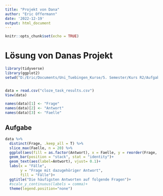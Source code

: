 ```yaml
---
title: "Projekt von Dana"
author: "Eric Offermann"
date: '2022-12-19'
output: html_document
---
```


```r
knitr::opts_chunk$set(echo = TRUE)
```

# Lösung von Danas Projekt


```r
library(tidyverse)
library(ggplot2)
setwd("D:/Eric/Documents/Uni_Tuebingen_Kurse/5. Semester/Kurs R2/Aufgabe_1/Advanced-data-processing-with-R/Projects/dana-jabari/")


data = read.csv("cloze_task_results.csv")
View(data)

names(data)[1] <- "Frage"
names(data)[2] <- "Antwort"
names(data)[3] <- "Faelle"


```

## Aufgabe

```r
data %>%
  distinct(Frage, .keep_all = T) %>%
  slice_max(Faelle, n = 20) %>%
  ggplot(aes(fill = as.factor(Antwort), x = Faelle, y = reorder(Frage, -Faelle))) +
  geom_bar(position = "stack", stat = "identity")+
  geom_text(aes(label=Antwort), vjust= 0.1)+
  labs(x = "Fälle",
       y = "Frage mit dazugehöriger Antwort",
       fill = "Fälle")+ 
  ggtitle("Die häufigsten Antworten auf folgende Fragen")+
  #scale_y_continuous(labels = comma)+
  theme(legend.position="none")

```
